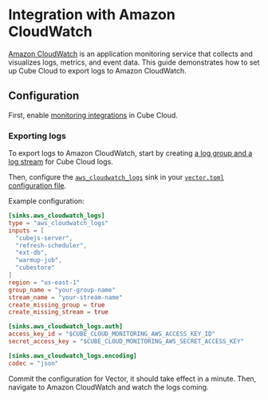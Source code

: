 # Integration with Amazon CloudWatch

[Amazon CloudWatch](https://aws.amazon.com/cloudwatch/) is an application
monitoring service that collects and visualizes logs, metrics, and event data.
This guide demonstrates how to set up Cube Cloud to export logs to Amazon
CloudWatch.

## Configuration

First, enable [monitoring integrations][ref-monitoring-integrations] in Cube
Cloud.

### Exporting logs

To export logs to Amazon CloudWatch, start by creating [a log group and a log
stream](https://docs.aws.amazon.com/AmazonCloudWatch/latest/logs/Working-with-log-groups-and-streams.html)
for Cube Cloud logs.

Then, configure the [`aws_cloudwatch_logs`](https://vector.dev/docs/reference/configuration/sinks/aws_cloudwatch_logs/)
sink in your [`vector.toml` configuration file][ref-monitoring-integrations-conf].

Example configuration:

```toml
[sinks.aws_cloudwatch_logs]
type = "aws_cloudwatch_logs"
inputs = [
  "cubejs-server",
  "refresh-scheduler",
  "ext-db",
  "warmup-job",
  "cubestore"
]
region = "us-east-1"
group_name = "your-group-name"
stream_name = "your-stream-name"
create_missing_group = true
create_missing_stream = true

[sinks.aws_cloudwatch_logs.auth]
access_key_id = "$CUBE_CLOUD_MONITORING_AWS_ACCESS_KEY_ID"
secret_access_key = "$CUBE_CLOUD_MONITORING_AWS_SECRET_ACCESS_KEY"

[sinks.aws_cloudwatch_logs.encoding]
codec = "json"
```

Commit the configuration for Vector, it should take effect in a minute. Then,
navigate to Amazon CloudWatch and watch the logs coming.


[ref-monitoring-integrations]: /product/monitoring/integrations
[ref-monitoring-integrations-conf]: /product/monitoring/integrations#configuration
